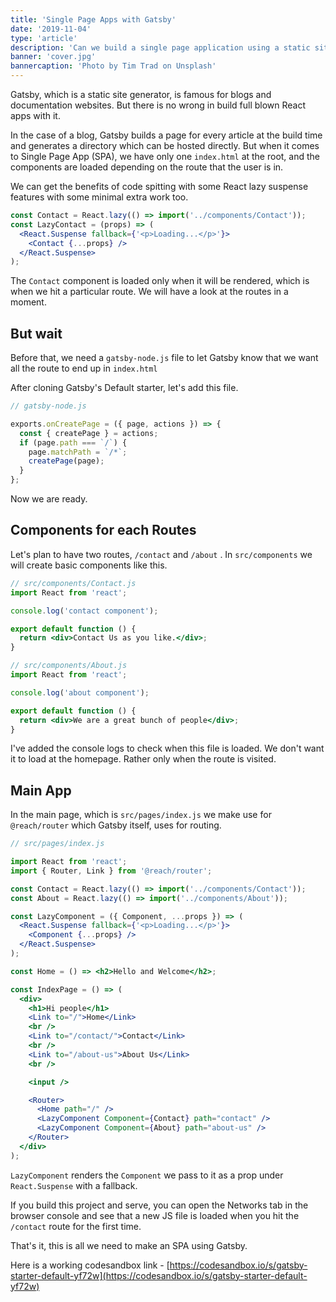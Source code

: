 ```yaml
---
title: 'Single Page Apps with Gatsby'
date: '2019-11-04'
type: 'article'
description: 'Can we build a single page application using a static site generator, Gatsby? Ofcourse yes!'
banner: 'cover.jpg'
bannercaption: 'Photo by Tim Trad on Unsplash'
---
```


Gatsby, which is a static site generator, is famous for blogs and documentation websites. But there is no wrong in build full blown React apps with it.

In the case of a blog, Gatsby builds a page for every article at the build time and generates a directory which can be hosted directly. But when it comes to Single Page App (SPA), we have only one `index.html` at the root, and the components are loaded depending on the route that the user is in.

We can get the benefits of code spitting with some React lazy suspense features with some minimal extra work too.

```jsx
const Contact = React.lazy(() => import('../components/Contact'));
const LazyContact = (props) => (
  <React.Suspense fallback={'<p>Loading...</p>'}>
    <Contact {...props} />
  </React.Suspense>
);
```

The `Contact` component is loaded only when it will be rendered, which is when we hit a particular route. We will have a look at the routes in a moment.

## But wait

Before that, we need a `gatsby-node.js` file to let Gatsby know that we want all the route to end up in `index.html`

After cloning Gatsby's Default starter, let's add this file.

```js
// gatsby-node.js

exports.onCreatePage = ({ page, actions }) => {
  const { createPage } = actions;
  if (page.path === `/`) {
    page.matchPath = `/*`;
    createPage(page);
  }
};
```

Now we are ready.

## Components for each Routes

Let's plan to have two routes, `/contact` and `/about` . In `src/components` we will create basic components like this.

```jsx
// src/components/Contact.js
import React from 'react';

console.log('contact component');

export default function () {
  return <div>Contact Us as you like.</div>;
}

// src/components/About.js
import React from 'react';

console.log('about component');

export default function () {
  return <div>We are a great bunch of people</div>;
}
```

I've added the console logs to check when this file is loaded. We don't want it to load at the homepage. Rather only when the route is visited.

## Main App

In the main page, which is `src/pages/index.js` we make use for `@reach/router` which Gatsby itself, uses for routing.

```jsx
// src/pages/index.js

import React from 'react';
import { Router, Link } from '@reach/router';

const Contact = React.lazy(() => import('../components/Contact'));
const About = React.lazy(() => import('../components/About'));

const LazyComponent = ({ Component, ...props }) => (
  <React.Suspense fallback={'<p>Loading...</p>'}>
    <Component {...props} />
  </React.Suspense>
);

const Home = () => <h2>Hello and Welcome</h2>;

const IndexPage = () => (
  <div>
    <h1>Hi people</h1>
    <Link to="/">Home</Link>
    <br />
    <Link to="/contact/">Contact</Link>
    <br />
    <Link to="/about-us">About Us</Link>
    <br />

    <input />

    <Router>
      <Home path="/" />
      <LazyComponent Component={Contact} path="contact" />
      <LazyComponent Component={About} path="about-us" />
    </Router>
  </div>
);
```

`LazyComponent` renders the `Component` we pass to it as a prop under `React.Suspense` with a fallback.

If you build this project and serve, you can open the Networks tab in the browser console and see that a new JS file is loaded when you hit the `/contact` route for the first time.

That's it, this is all we need to make an SPA using Gatsby.

Here is a working codesandbox link - [https://codesandbox.io/s/gatsby-starter-default-yf72w](https://codesandbox.io/s/gatsby-starter-default-yf72w)
